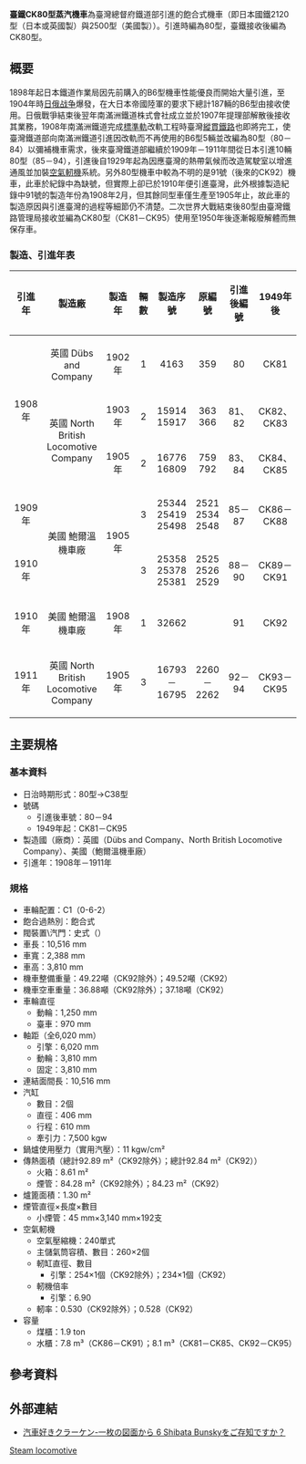 {{Infobox Locomotive
| name = 臺鐵CK80型蒸汽機車
| type = [[蒸汽機車|蒸汽機車]]
| image = File:Construction of the railway bridge over the Teufun River.jpg
| alt = 
| caption = CK80型機車牽引吊車於[[海岸線_(臺鐵)|海線]][[下頭份溪橋|下頭份溪橋]]架梁（前畑俊穗／藏）<ref>蔡龍保，《推動時代的巨輪：日治中期的臺灣國有鐵路（1910－1936）》，臺灣書房，[[臺北市|臺北市]]，2007年7月二版，ISBN 978-986-6764-00-4。</ref>
| designer = 
| builder = {{Link-en|Dübs and Company|Dübs and Company}}<br/>{{Link-en|North British Locomotive Company|North British Locomotive Company}}<br/>[[鮑爾溫機車廠|鮑爾溫機車廠]]
| ordernumber = 
| serialnumber =
| buildmodel = 
| builddate = 1902年－1908年
| totalproduction = 15輛(CK81~CK95)
| rebuilder = 
| rebuilddate = 
| numberrebuilt = 
| whytetype = 0-6-2
| uicclass = C1
| gauge = 1,067 mm
| leadingdiameter = 
| driverdiameter = 1,250 mm
| trailingdiameter = 
| minimumcurve = 
| wheelbase = 
| length = 10,516 mm
| width = 2,388 mm
| height = 3,810 mm
| notes =
| railroad = 日本、中國、臺湾
| railroadclass =
| numinclass = 
| roadnumber = 
| locale = [[日本國有鐵道|日本遞信省鐵道作業局]]→<br/>[[南滿洲鐵道|南滿洲鐵道株式會社]]→<br/>[[臺灣總督府交通局鐵道部|臺灣總督府交通局鐵道部]]→<br/>[[臺灣鐵路管理局|臺灣鐵路管理局]]
| preservedunits = 
}}

'''臺鐵CK80型蒸汽機車'''為臺灣總督府鐵道部引進的{{Link-ja|B6型|国鉄2100形蒸気機関車}}飽合式機車（即日本國鐵2120型（日本或英國製）與2500型（美國製））。引進時編為80型，臺鐵接收後編為CK80型。

==概要==
1898年起日本鐵道作業局因先前購入的B6型機車性能優良而開始大量引進，至1904年時[[日俄战争|日俄战争]]爆發，在大日本帝國陸軍的要求下總計187輛的B6型由{{Link-ja|野戰鐵道提理部|野戦鉄道提理部}}接收使用{{r|B6}}。日俄戰爭結束後翌年南滿洲鐵道株式會社成立並於1907年提理部解散後接收其業務，1908年南滿洲鐵道完成[[標準鐵軌|標準軌]]改軌工程時臺灣[[縱貫線_(鐵路)|縱貫鐵路]]也即將完工，使臺灣鐵道部向南滿洲鐵道引進因改軌而不再使用的B6型5輛並改編為80型（80－84）以彌補機車需求，後來臺灣鐵道部繼續於1909年－1911年間從日本引進10輛80型（85－94），引進後自1929年起為因應臺灣的熱帶氣候而改造駕駛室以增進通風並加裝[[空气制动|空氣軔機]]系統{{r|台灣鐵路蒸汽火車|page=46}}。另外80型機車中較為不明的是91號（後來的CK92）機車，此車於紀錄中為缺號，但實際上卻已於1910年便引進臺灣，此外根據製造紀錄中91號的製造年份為1908年2月，但其餘同型車僅生產至1905年止，故此車的製造原因與引進臺灣的過程等細節仍不清楚{{r|B6}}。二次世界大戰結束後80型由臺灣鐵路管理局接收並編為CK80型（CK81－CK95）使用至1950年後逐漸報廢解體而無保存車。

=== 製造、引進年表 ===
{| class="wikitable"
|+
|-
!width="60" bgcolor=#f9f9f9 align="center"|引進年
!width="200" bgcolor=#f9f9f9 align="center"|製造廠
!width="60" bgcolor=#f9f9f9 align="center"|製造年
!width="40" bgcolor=#f9f9f9 align="center"|輛數
!width="80" bgcolor=#f9f9f9 align="center"|製造序號{{r|B6}}
!width="80" bgcolor=#f9f9f9 align="center"|原編號
!width="80" bgcolor=#f9f9f9 align="center"|引進後編號
!width="100" bgcolor=#f9f9f9 align="center"|1949年後
|-align="center"
|rowspan="3"|1908年
|英國 Dübs and Company
|1902年
|1
|4163
|359
|80
|CK81
|-align="center"
|rowspan="2"|英國 North British Locomotive Company
|1903年
|2
|15914<br/>15917
|363<br/>366
|81、82
|CK82、CK83
|-align="center"
|1905年
|2
|16776<br/>16809
|759<br/>792
|83、84
|CK84、CK85
|-align="center"
|1909年
|rowspan="2"|美國 鮑爾溫機車廠
|rowspan="2"|1905年
|3
|25344<br/>25419<br/>25498
|2521<br/>2534<br/>2548
|85－87
|CK86－CK88
|-align="center"
|1910年
|3
|25358<br/>25378<br/>25381
|2525<br/>2526<br/>2529
|88－90
|CK89－CK91
|-align="center"
|1910年
|美國 鮑爾溫機車廠
|1908年
|1
|32662
|
|91
|CK92
|-align="center"
|1911年
|英國 North British Locomotive Company
|1905年
|3
|16793－16795
|2260－2262
|92－94
|CK93－CK95
|}

== 主要規格 ==
=== 基本資料{{r|台灣鐵路蒸汽火車|page=44}} ===
*日治時期形式：80型→C38型
*號碼
**引進後車號：80－94
**1949年起：CK81－CK95
*製造國（廠商）：英國（Dübs and Company、North British Locomotive Company）、美國（鮑爾溫機車廠）
*引進年：1908年－1911年

=== 規格{{r|台灣鐵路蒸汽火車|page=220}} ===
*車輪配置：C1（0-6-2）
*飽合過熱別：飽合式
*閥裝置\汽門：史式（{{Link-en|Stephenson valve gear|Stephenson valve gear}}）
*車長：10,516 mm
*車寬：2,388 mm
*車高：3,810 mm
*機車整備重量：49.22噸（CK92除外）；49.52噸（CK92）
*機車空車重量：36.88噸（CK92除外）；37.18噸（CK92）
*車輪直徑
**動輪：1,250 mm
**臺車：970 mm
*軸距（全6,020 mm）
**引擎：6,020 mm
**動輪：3,810 mm
**固定：3,810 mm
*連結面間長：10,516 mm
*汽缸
**數目：2個
**直徑：406 mm
**行程：610 mm
**牽引力：7,500 kgw
*鍋爐使用壓力（實用汽壓）：11 kgw/cm²
*傳熱面積（總計92.89 m²（CK92除外）；總計92.84 m²（CK92））
**火箱：8.61 m²
**煙管：84.28 m²（CK92除外）；84.23 m²（CK92）
*爐篦面積：1.30 m²
*煙管直徑×長度×數目
**小煙管：45 mm×3,140 mm×192支
*空氣軔機
**空氣壓縮機：240單式
**主儲氣筒容積、數目：260×2個
**軔缸直徑、數目 
***引擎：254×1個（CK92除外）；234×1個（CK92）
**軔機倍率 
***引擎：6.90
**軔率：0.530（CK92除外）；0.528（CK92）
*容量
**煤櫃：1.9 ton
**水櫃：7.8 m³（CK86－CK91）；8.1 m³（CK81－CK85、CK92－CK95）

==參考資料==
{{commonscat|TRA CK80}}

{{Reflist|refs=
<ref name="台灣鐵路蒸汽火車">{{Cite book | author = 蘇照旭 | title = 《台灣鐵路蒸汽火車》 | location = 臺灣 | publisher = 人人出版社 | date = 2000 | ISBN = 978-957-976-738-5 | language = zh-tw}}</ref>

<ref name="B6">{{Cite web |url = https://ja.wikipedia.org/wiki/国鉄2100形蒸気機関車 |title = 国鉄2100形蒸気機関車 |language = ja |accessdate = 2017-03-08 |archive-date = 2020-05-07 |archive-url = https://web.archive.org/web/20200507051138/https://ja.wikipedia.org/wiki/%E5%9B%BD%E9%89%842100%E5%BD%A2%E8%92%B8%E6%B0%97%E6%A9%9F%E9%96%A2%E8%BB%8A |dead-url = no }}</ref>
}}

==外部連結==
*{{ja}}[http://kraken.cocolog-nifty.com/blog/2013/12/6-shibata-bunsk.html 汽車好きクラーケン-一枚の図面から 6 Shibata Bunskyをご存知ですか？] {{Wayback|url=http://kraken.cocolog-nifty.com/blog/2013/12/6-shibata-bunsk.html |date=20190728220351 }}

{{台鐵蒸汽機車列表}}

[[Category:臺灣鐵路管理局蒸汽機車|Steam locomotive]]
